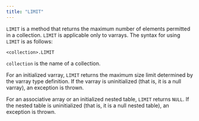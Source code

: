 ```yaml
---
title: "LIMIT"
---
```


<div id="limit" class="registered_link"></div>


`LIMIT` is a method that returns the maximum number of elements permitted in a collection. `LIMIT` is applicable only to varrays. The syntax for using `LIMIT` is as follows:

``` text
<collection>.LIMIT
```

`collection` is the name of a collection.

For an initialized varray, `LIMIT` returns the maximum size limit determined by the varray type definition. If the varray is uninitialized (that is, it is a null varray), an exception is thrown.

For an associative array or an initialized nested table, `LIMIT` returns `NULL`. If the nested table is uninitialized (that is, it is a null nested table), an exception is thrown.
